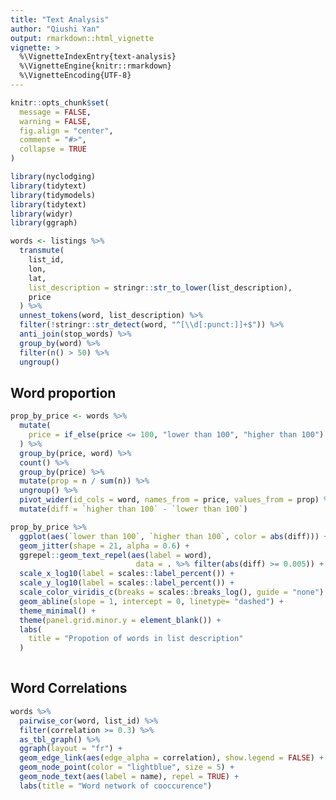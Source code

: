 ```yaml
---
title: "Text Analysis"
author: "Qiushi Yan"
output: rmarkdown::html_vignette
vignette: >
  %\VignetteIndexEntry{text-analysis}
  %\VignetteEngine{knitr::rmarkdown}
  %\VignetteEncoding{UTF-8}
---
```


```r
knitr::opts_chunk$set(
  message = FALSE,
  warning = FALSE,
  fig.align = "center",
  comment = "#>",
  collapse = TRUE
)
```



```r
library(nyclodging)
library(tidytext)
library(tidymodels)
library(tidytext)
library(widyr)
library(ggraph)
```


```r
words <- listings %>% 
  transmute(
    list_id, 
    lon, 
    lat, 
    list_description = stringr::str_to_lower(list_description),
    price
  ) %>% 
  unnest_tokens(word, list_description) %>% 
  filter(!stringr::str_detect(word, "^[\\d[:punct:]]+$")) %>% 
  anti_join(stop_words) %>% 
  group_by(word) %>% 
  filter(n() > 50) %>% 
  ungroup()
```



## Word proportion 

```r
prop_by_price <- words %>% 
  mutate(
    price = if_else(price <= 100, "lower than 100", "higher than 100")
  ) %>% 
  group_by(price, word) %>% 
  count() %>% 
  group_by(price) %>% 
  mutate(prop = n / sum(n)) %>% 
  ungroup() %>% 
  pivot_wider(id_cols = word, names_from = price, values_from = prop) %>% 
  mutate(diff = `higher than 100` - `lower than 100`)
```


```r
prop_by_price %>% 
  ggplot(aes(`lower than 100`, `higher than 100`, color = abs(diff))) + 
  geom_jitter(shape = 21, alpha = 0.6) + 
  ggrepel::geom_text_repel(aes(label = word),
                            data = . %>% filter(abs(diff) >= 0.005)) + 
  scale_x_log10(label = scales::label_percent()) + 
  scale_y_log10(label = scales::label_percent()) + 
  scale_color_viridis_c(breaks = scales::breaks_log(), guide = "none") + 
  geom_abline(slope = 1, intercept = 0, linetype= "dashed") + 
  theme_minimal() + 
  theme(panel.grid.minor.y = element_blank()) + 
  labs(
    title = "Propotion of words in list description"
  )
  
```



## Word Correlations 

```r
words %>% 
  pairwise_cor(word, list_id) %>% 
  filter(correlation >= 0.3) %>% 
  as_tbl_graph() %>% 
  ggraph(layout = "fr") + 
  geom_edge_link(aes(edge_alpha = correlation), show.legend = FALSE) + 
  geom_node_point(color = "lightblue", size = 5) + 
  geom_node_text(aes(label = name), repel = TRUE) + 
  labs(title = "Word network of cooccurence")
```


## 